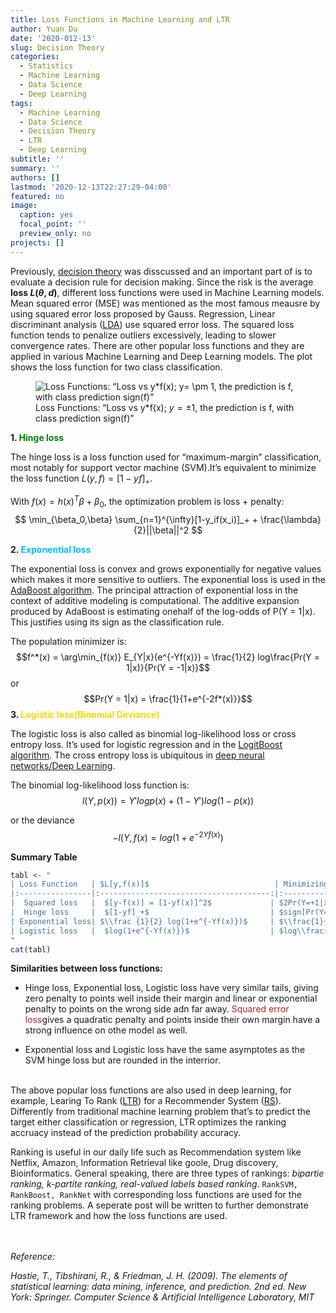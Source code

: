 ```yaml
---
title: Loss Functions in Machine Learning and LTR
author: Yuan Du
date: '2020-012-13'
slug: Decision Theory
categories:
  - Statistics
  - Machine Learning
  - Data Science
  - Deep Learning
tags:
  - Machine Learning
  - Data Science
  - Decision Theory
  - LTR
  - Deep Learning
subtitle: ''
summary: ''
authors: []
lastmod: '2020-12-13T22:27:29-04:00'
featured: no
image:
  caption: yes
  focal_point: ''
  preview_only: no
projects: []
---
```

Previously, [decision theory](https://yuan-du.com/post/2020-09-23-decision-theory/decision-theory/) was disscussed and an important part of is to evaluate a decision rule for decision making. Since the risk is the average **loss $L(\theta,d)$**, different loss functions were used in Machine Learning models. Mean squared error (MSE) was mentioned as the most famous meausre by using squared error loss proposed by Gauss. Regression, Linear discriminant analysis ([LDA](https://en.wikipedia.org/wiki/Linear_discriminant_analysis)) use squared error loss. The squared loss function tends to penalize outliers excessively, leading to slower convergence rates. There are other popular loss functions and they are applied in various Machine Learning and Deep Learning models. The plot shows the loss function for two class classification.  

![Loss Functions: "Loss vs y*f(x); $y= \pm 1$, the prediction is f, with class prediction sign(f)"](/img/Hinge_expo_log.jpg)

**1. <span style="color:green">Hinge loss</span>**


The hinge loss is a loss function used for "maximum-margin" classification, most notably for support vector machine (SVM).It's equivalent to minimize the loss function $L(y,f) = [1-yf]_+$.

With $f(x) = h(x)^T \beta + \beta_0$, the optimization problem is loss + penalty:
$$ \min_{\beta_0,\beta} \sum_{n=1}^{\infty}[1-y_if(x_i)]_+ + \frac{\lambda}{2}||\beta||^2 $$


**2. <span style="color:DeepSkyBlue">Exponential loss</span>**

The exponential loss is convex and grows exponentially for negative values which makes it more sensitive to outliers. The exponential loss is used in the [AdaBoost algorithm](https://en.wikipedia.org/wiki/AdaBoost). The principal attraction of exponential loss in the context of additive modeling is computational. The additive expansion produced by AdaBoost is estimating onehalf of the log-odds of P(Y = 1|x). This justifies using its sign as the classification rule.

The population minimizer is:
$$f^*(x) = \arg\min_{f(x)} E_{Y|x}(e^{-Yf(x)}) = \frac{1}{2} log\frac{Pr(Y = 1|x)}{Pr(Y = -1|x)}$$
or 
$$Pr(Y = 1|x) = \frac{1}{1+e^{-2f*(x)}}$$
**3. <span style="color:Gold">Logistic loss(Binomial Deviance)</span>**

The logistic loss is also called as binomial log-likelihood loss or cross entropy loss. It's used for logistic regression and in the [LogitBoost algorithm](https://en.wikipedia.org/wiki/LogitBoost). The cross entropy loss is ubiquitous in [deep neural networks/Deep Learning](https://en.wikipedia.org/wiki/Deep_learning).

The binomial log-likelihood loss function is:
$$l(Y,p(x)) = Y'logp(x) + (1-Y')log(1-p(x))$$

or the deviance
$$-l(Y,f(x) = log(1+e^{-2Yf(x)})$$

**Summary Table**

```r
tabl <- " 
| Loss Function   | $L[y,f(x)]$                            | Minimizing Function                                 | Advantage/Disadvantage         |
|:----------------|:--------------------------------------:|:---------------------------------------------------:|:-------------------------------|
|  Squared loss   |  $[y-f(x)] = [1-yf(x)]^2$             | $2Pr(Y=+1|x)-1$                                 | easy cross validation of regularization parameters/slower convergence rates |
|  Hinge loss     |  $[1-yf]_+$                           | $sign[Pr(Y=+1|x)-\\frac{1}{2}]$                      | support points/not differentiable at$yf(x)=1$|
| Exponential loss| $\\frac {1}{2} log(1+e^{-Yf(x)})$     | $\\frac{1}{2}log\\frac{Pr(Y =+1|x)}{Pr(Y =-1|x)}$              | grows exponentially for negative values,more sensitive to outliers |
| Logistic loss   |  $log(1+e^{-Yf(x)})$                  | $log\\frac{Pr(Y =+1|x)}{Pr(Y =-1|x)}$   | grows linearly for negative values,less sensitive to outliers  |
"
cat(tabl)
```

**Similarities between loss functions: **

- Hinge loss, Exponential loss, Logistic loss have very similar tails, giving zero penalty to points well inside their margin and linear or exponential penalty to points on the wrong side adn far away. <span style="color:FireBrick">Squared error loss</span>gives a quadratic penalty and points inside their own margin have a strong influence on othe model as well. 

- Exponential loss and Logistic loss have the same asymptotes as the SVM hinge loss but are rounded in the interrior.

\
The above popular loss functions are also used in deep learning, for example, Learing To Rank ([LTR](https://en.wikipedia.org/wiki/Learning_to_rank)) for a Recommender System ([RS](https://en.wikipedia.org/wiki/Recommender_system)). Differently from traditional machine learning problem that's to predict the target either classification or regression, LTR optimizes the ranking accruacy instead of the prediction probability accuracy. 

Ranking is useful in our daily life such as Recommendation system like Netflix, Amazon, Information Retrieval like goole, Drug discovery, Bioinformatics. General speaking, there are three types of rankings: *bipartie ranking, k-partite ranking, real-valued labels based ranking*. `RankSVM, RankBoost, RankNet` with corresponding loss functions are used for the ranking problems. A seperate post will be written to further demonstrate LTR framework and how the loss functions are used.

\
\
*Reference:*

*Hastie, T., Tibshirani, R., & Friedman, J. H. (2009). The elements of statistical learning: data mining, inference, and prediction. 2nd ed. New York: Springer.*
*Computer Science & Artificial Intelligence Laboratory, MIT*
